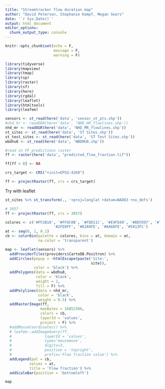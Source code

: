```yaml
---
title: "Streamtracker flow duration map"
author: "David Peterson, Stephanie Kampf, Megan Sears"
date: '`r Sys.Date()`'
output: html_document
editor_options: 
  chunk_output_type: console
---
```


```r
knitr::opts_chunk$set(echo = F,
                      message = F,
                      warning = F)

library(tidyverse)
library(mapview)
library(tmap)
library(sp)
library(raster)
library(sf)
library(here)
library(rgdal)
library(leaflet)
library(htmltools)
library(leafem)

```

```r

sensors <- st_read(here('data', 'sensor_st_pts.shp'))
#nhd_hr <- readOGR(here('data', 'NHD_HR_flowlines.shp'))
nhd_mr <- readOGR(here('data', 'NHD_MR_flowlines.shp'))
st_sites <- st_read(here('data', 'ST Sites.shp'))
st_test_sites <- st_read(here('data', 'ST Test Sites.shp'))
wbdhu8 <- st_read(here('data', 'WBDHU8.shp'))

#read in FF_predictions raster
ff <- raster(here('data', "predicted_flow_fraction.tif"))

ff[ff < 0] <- NA

crs_target <- CRS("+init=EPSG:4269")

ff <- projectRaster(ff, crs = crs_target)

```

Try with leaflet

```r

st_sites %>% st_transform(., '+proj=longlat +datum=NAD83 +no_defs')

# 3857 
ff <- projectRaster(ff, crs = 3857)

colores <- c('#FF2B18', '#FF8C0B', '#FDD11C', '#E9FD49', '#BEFD97', '#7BFDD6',
                      '#2FE8FF', '#62A9FE', '#6A68FE', '#5813FC')
at <- seq(0, 1, 0.1)
cb <- colorBin(palette = colores, bins = at, domain = at,
               na.color = 'transparent')

map <- leaflet(sensors) %>%
  addProviderTiles(providers$CartoDB.Positron) %>% 
  addCircles(popup = ~htmlEscape(paste('Site:',
                                       site)),
             color = 'black') %>%
  addPolygons(data = wbdhu8,
              color = 'black',
              weight = 2,
              fill = F) %>%
  addPolylines(data = nhd_mr,
               color = 'black',
               weight = 0.5) %>%
  addRasterImage(ff,
                maxBytes = 16852306,
                colors = cb,
                layerId = 'values',
                project = F) %>%
  #addMouseCoordinates() %>%
  # leafem::addImageQuery(ff,
  #               layerId = 'values',
  #               type='mousemove',
  #               digits=3,
  #               position = 'topright',
  #               prefix='Flow fraction value') %>% 
  addLegend(pal = cb,
           values = at,
           title = 'Flow fraction') %>%
  addScaleBar(position = 'bottomleft')

map

```

